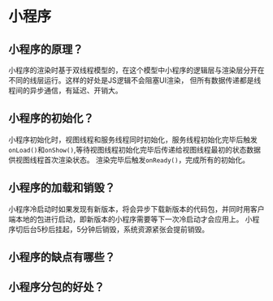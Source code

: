 # 小程序
## 小程序的原理？
小程序的渲染时基于双线程模型的，在这个模型中小程序的逻辑层与渲染层分开在不同的线层运行。这样的好处是JS逻辑不会阻塞UI渲染，
但所有数据传递都是线程间的异步通信，有延迟、开销大。

## 小程序的初始化？
小程序初始化时，视图线程和服务线程同时初始化，服务线程初始化完毕后触发`onLoad()`和`onShow()`,等待视图线程初始化完毕后传递给视图线程最初的状态数据供视图线程首次渲染状态。
渲染完毕后触发`onReady()`，完成所有的初始化。

## 小程序的加载和销毁？
小程序冷启动时如果发现有新版本，将会异步下载新版本的代码包，并同时用客户端本地的包进行启动，即新版本的小程序需要等下一次冷启动才会应用上。
小程序切后台5秒后挂起，5分钟后销毁，系统资源紧张会提前销毁。

## 小程序的缺点有哪些？
## 小程序分包的好处？

